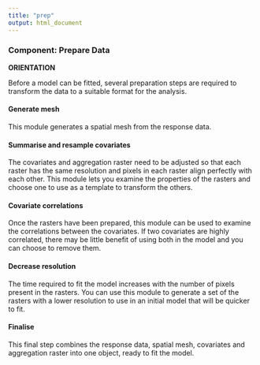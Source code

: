 ```yaml
---
title: "prep"
output: html_document
---
```


### **Component: Prepare Data**

**ORIENTATION**

Before a model can be fitted, several preparation steps are required to transform the data to a suitable format for the analysis. 

#### <span class="module_mandatory">Generate mesh</span>
This module generates a spatial mesh from the response data.

#### <span class="module_mandatory">Summarise and resample covariates</span>
The covariates and aggregation raster need to be adjusted so that each raster has the same resolution and pixels in each raster align perfectly with each other. This module lets you examine the properties of the rasters and choose one to use as a template to transform the others.

#### <span class="module_optional">Covariate correlations</span>
Once the rasters have been prepared, this module can be used to examine the correlations between the covariates. If two covariates are highly correlated, there may be little benefit of using both in the model and you can choose to remove them.

#### <span class="module_optional">Decrease resolution</span>
The time required to fit the model increases with the number of pixels present in the rasters. You can use this module to generate a set of the rasters with a lower resolution to use in an initial model that will be quicker to fit.

#### <span class="module_mandatory">Finalise</span>
This final step combines the response data, spatial mesh, covariates and aggregation raster into one object, ready to fit the model.
